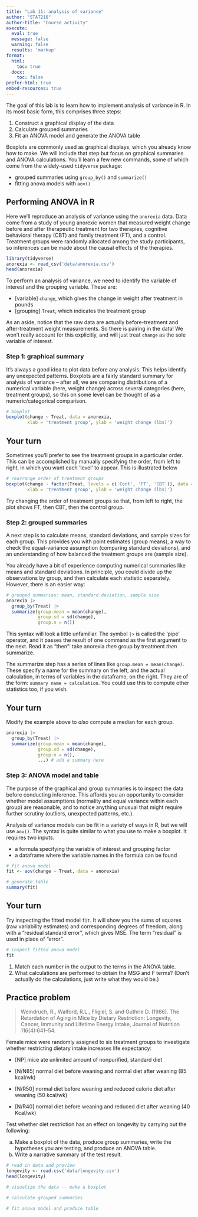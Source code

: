 ```yaml
---
title: "Lab 11: analysis of variance"
author: "STAT218"
author-title: "Course activity"
execute: 
  eval: true
  message: false
  warning: false
  results: 'markup'
format: 
  html:
    toc: true
  docx:
    toc: false
prefer-html: true
embed-resources: true
---
```


The goal of this lab is to learn how to implement analysis of variance in R. In its most basic form, this comprises three steps:

1. Construct a graphical display of the data
2. Calculate grouped summaries
3. Fit an ANOVA model and generate the ANOVA table

Boxplots are commonly used as graphical displays, which you already know how to make. We will include that step but focus on graphical summaries and ANOVA calculations. You'll learn a few new commands, some of which come from the widely-used `tidyverse` package:

- grouped summaries using `group_by()` and `summarize()`
- fitting anova models with `aov()`

## Performing ANOVA in R

Here we'll reproduce an analysis of variance using the `anorexia` data. Data come from a study of young anorexic women that measured weight change before and after therapeutic treatment for two therapies, cognitive behavioral therapy (CBT) and family treatment (FT), and a control. Treatment groups were randomly allocated among the study participants, so inferences can be made about the causal effects of the therapies.

```r
library(tidyverse)
anorexia <- read_csv('data/anorexia.csv')
head(anorexia)
```

To perform an analysis of variance, we need to identify the variable of interest and the grouping variable. These are:

- \[variable\] `change`, which gives the change in weight after treatment in pounds
- \[grouping\] `Treat`, which indicates the treatment group

As an aside, notice that the raw data are actually before-treatment and after-treatment weight measurements. So there is pairing in the data! We won't really account for this explicitly, and will just treat `change` as the sole variable of interest.

### Step 1: graphical summary

It's always a good idea to plot data before any analysis. This helps identify any unexpected patterns. Boxplots are a fairly standard summary for analysis of variance -- after all, we are comparing distributions of a numerical variable (here, weight change) across several categories (here, treatment groups), so this on some level can be thought of as a numeric/categorical comparison.


```r
# boxplot
boxplot(change ~ Treat, data = anorexia,
        xlab = 'treatment group', ylab = 'weight change (lbs)')
```


::: callout-note
## Your turn
Sometimes you'll prefer to see the treatment groups in a particular order. This can be accomplished by manually specifying the order, from left to right, in which you want each 'level' to appear. This is illustrated below

```r
# rearrange order of treatment groups
boxplot(change ~ factor(Treat, levels = c('Cont', 'FT', 'CBT')), data = anorexia,
        xlab = 'treatment group', ylab = 'weight change (lbs)')
```

Try changing the order of treatment groups so that, from left to right, the plot shows FT, then CBT, then the control group.
:::

### Step 2: grouped summaries

A next step is to calculate means, standard deviations, and sample sizes for each group. This provides you with point estimates (group means), a way to check the equal-variance assumption (comparing standard deviations), and an understanding of how balanced the treatment groups are (sample size).

You already have a bit of experience computing numerical summaries like means and standard deviations. In principle, you could divide up the observations by group, and then calculate each statistic separately. However, there is an easier way:

```r
# grouped summaries: mean, standard deviation, sample size
anorexia |>
  group_by(Treat) |>
  summarize(group.mean = mean(change),
            group.sd = sd(change),
            group.n = n())
```

This syntax will look a little unfamiliar. The symbol `|>` is called the 'pipe' operator, and it passes the result of one command as the first argument to the next. Read it as "then": take anorexia *then* group by treatment *then* summarize.

The summarize step has a series of lines like `group.mean = mean(change)`. These specify a name for the summary on the left, and the actual calculation, in terms of variables in the dataframe, on the right. They are of the form: `summary name = calculation`. You could use this to compute other statistics too, if you wish.

::: callout-note
## Your turn

Modify the example above to *also* compute a median for each group.

```r
anorexia |>
  group_by(Treat) |>
  summarize(group.mean = mean(change),
            group.sd = sd(change),
            group.n = n(),
            ...) # add a summary here
```
:::

### Step 3: ANOVA model and table

The purpose of the graphical and group summaries is to inspect the data before conducting inference. This affords you an opportunity to consider whether model assumptions (normality and equal variance within each group) are reasonable, and to notice anything unusual that might require further scrutiny (outliers, unexpected patterns, etc.).

Analysis of variance models can be fit in a variety of ways in R, but we will use `aov()`. The syntax is quite similar to what you use to make a boxplot. It requires two inputs:

- a formula specifying the variable of interest and grouping factor
- a dataframe where the variable names in the formula can be found

```r
# fit anova model
fit <- aov(change ~ Treat, data = anorexia)

# generate table
summary(fit)
```

::: callout-note
## Your turn

Try inspecting the fitted model `fit`. It will show you the sums of squares (raw variability estimates) and corresponding degrees of freedom, along with a "residual standard error", which gives MSE. The term "residual" is used in place of "error". 

```r
# inspect fitted anova model
fit
```
1. Match each number in the output to the terms in the ANOVA table. 
2. What calculations are performed to obtain the MSG and F terms? (Don't actually do the calculations, just write what they would be.)
:::


## Practice problem

> Weindruch, R., Walford, R.L., Fligiel, S. and Guthrie D. (1986). The Retardation of Aging in Mice by Dietary Restriction: Longevity, Cancer, Immunity and Lifetime Energy Intake, Journal of Nutrition 116(4):641–54.

Female mice were randomly assigned to six treatment groups to investigate whether restricting dietary intake increases life expectancy:

- \[NP\] mice ate unlimited amount of nonpurified, standard diet

- \[N/N85\] normal diet before weaning and normal diet after weaning (85 kcal/wk)

- \[N/R50\] normal diet before weaning and reduced calorie diet after weaning (50 kcal/wk)

- \[N/R40\] normal diet before weaning and reduced diet after weaning (40 Kcal/wk)

Test whether diet restriction has an effect on longevity by carrying out the following:

a. Make a boxplot of the data, produce group summaries, write the hypotheses you are testing, and produce an ANOVA table. 
b. Write a narrative summary of the test result.

```r
# read in data and preview
longevity <- read.csv('data/longevity.csv')
head(longevity)

# visualize the data -- make a boxplot

# calculate grouped summaries

# fit anova model and produce table

```